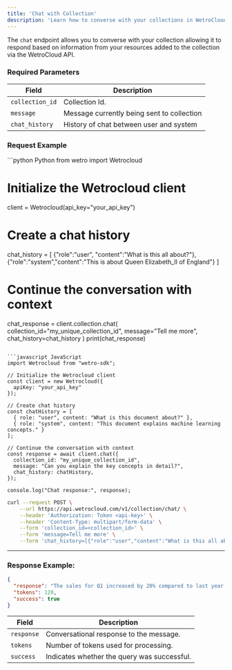 ---
title: 'Chat with Collection'
description: 'Learn how to converse with your collections in WetroCloud'
---
The `chat` endpoint allows you to converse with your collection allowing it to respond based on information from your resources added to the collection via the WetroCloud API.  

### Required Parameters
| Field               | Description                                          |
|---------------------|------------------------------------------------------|
| `collection_id`     | Collection Id.                                       |
| `message`           | Message currently being sent to collection           |
| `chat_history`      | History of chat between user and system              |

### Request Example
<CodeGroup>
```python Python
from wetro import Wetrocloud

# Initialize the Wetrocloud client
client = Wetrocloud(api_key="your_api_key")

# Create a chat history
chat_history = [
   {"role":"user", "content":"What is this all about?"}, 
   {"role":"system","content":"This is about Queen Elizabeth_II of England"}
]

# Continue the conversation with context
chat_response = client.collection.chat(
    collection_id="my_unique_collection_id",
    message="Tell me more",
    chat_history=chat_history
)
print(chat_response)
```

```javascript JavaScript
import Wetrocloud from "wetro-sdk";

// Initialize the Wetrocloud client
const client = new Wetrocloud({
  apiKey: "your_api_key"
});

// Create chat history
const chatHistory = [
  { role: "user", content: "What is this document about?" },
  { role: "system", content: "This document explains machine learning concepts." }
];

// Continue the conversation with context
const response = await client.chat({
  collection_id: "my_unique_collection_id",
  message: "Can you explain the key concepts in detail?",
  chat_history: chatHistory,
});

console.log("Chat response:", response);
```

```bash cURL
curl --request POST \
    --url https://api.wetrocloud.com/v1/collection/chat/ \
    --header 'Authorization: Token <api-key>' \
    --header 'Content-Type: multipart/form-data' \
    --form 'collection_id=<collection_id>' \
    --form 'message=Tell me more' \
    --form 'chat_history=[{"role":"user","content":"What is this all about?"}, {"role":"system","content":"This is about Queen Elizabeth_II of England"}]' \
```
</CodeGroup> 

---

### Response Example:

```json
{
  "response": "The sales for Q1 increased by 20% compared to last year, with online channels contributing significantly.",
  "tokens": 120,
  "success": true
}
```
| Field     | Description                                           |
|-----------|-------------------------------------------------------|
| `response` | Conversational response to the message.                |
| `tokens`   | Number of tokens used for processing.                |
| `success`  | Indicates whether the query was successful.          |
